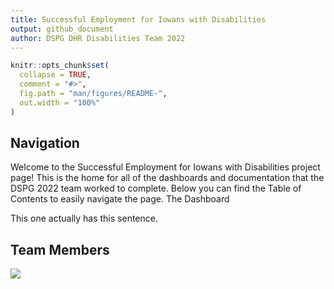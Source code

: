 ```yaml
---
title: Successful Employment for Iowans with Disabilities
output: github_document
author: DSPG DHR Disabilities Team 2022
---
```


<!-- README.md is generated from README.Rmd. Please edit that file -->

```r
knitr::opts_chunk$set(
  collapse = TRUE,
  comment = "#>",
  fig.path = "man/figures/README-",
  out.width = "100%"
)
```

<!-- badges: start -->
<!-- badges: end -->

## Navigation

Welcome to the Successful Employment for Iowans with Disabilities project page! This is the home for all of the dashboards and documentation that the DSPG 2022 team worked to complete. Below you can find the Table of Contents to easily navigate the page. The Dashboard 

This one actually has this sentence.

## Team Members

![](vignettes/Images/DHR.jpg)
